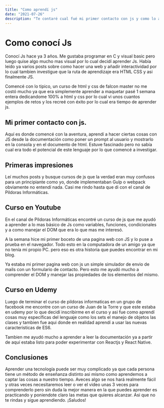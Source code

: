 ```yaml
---
title: "Como aprendí js"
date: "2021-07-26"
description: "Te contaré cual fué mi primer contacto con js y como lo aprendi."
---
```


# Como conocí Js

Conocí Js hace ya 3 años. Me gustaba programar en C y visual basic pero luego quise algo mucho mas visual por lo cual decidí aprender Js. Había leido ya varios posts sobre como hacer una web y añadir interactividad por lo cual tambien investigue que la ruta de aprendizaje era HTML CSS y asi finalmente JS.

Comencé con lo tipico, un curso de html y css de falcon master no me costó mucho ya que era simplemente aprender a maquetar pasé 1 semana entera dedicandome 100% a html y css por lo cual vi unos cuantos ejemplos de retos y los recreé con éxito por lo cual era tiempo de aprender js.

## Mi primer contacto con js.

Aquí es donde comencé con la aventura, aprendí a hacer ciertas cosas con JS desde la documentación como poner un prompt al usuario y mostrarlo en la consola y en el documento de html. Estuve fascinado pero no sabía cual era todo el potencial de este lenguaje por lo que comencé a investigar.

## Primeras impresiones

Leí muchos posts y busque cursos de js que la verdad eran muy confusos para un principiante como yo, donde implementaban Gulp o webpack obviamente no entendí nada. Casi me rindo hasta que di con el canal de Pildoras Informáticas.

## Curso en Youtube

En el canal de Pildoras Informáticas encontré un curso de js que me ayudó a aprender a lo mas básico de Js como variables, funciones, condicionales y a como manejar el DOM que era lo que mas me interesó.

A la semana hice mi primer boceto de una pagina web con JS y lo puse a prueba en el navegador. Todo esto en la computadora de un amigo ya que no tenía mi propio PC. pero eso es otra historia que puedes encontrar en mi blog.

Ya estaba mi primer pagina web con js un simple simulador de envio de mails con un formulario de contacto. Pero esto me ayudó mucho a comprender el DOM y manejar las propiedades de los elementos del mismo.

## Curso en Udemy

Luego de terminar el curso de pildoras informaticas en un grupo de facebook me encontre con un curso de Juan de la Torre y que este estaba en udemy por lo que decidí inscribirme en el curso y asi fue como aprendí cosas muy específicas del lenguaje como los sets el manejo de objetos las clases y tambien fue aqui donde en realidad aprendí a usar las nuevas caracteristicas de ES6.

Tambien me ayudó mucho a aprender a leer la documentación ya a partir de aquí estaba listo para poder experimentar con Reactjs y React Native.

## Conclusiones

Aprender una tecnología puede ser muy complicado ya que cada persona tiene un método de enseñanza distinto asi mismo como aprendemos a captar las cosas a nuestro tiempo. Aveces algo se nos hará realmente fácil y otras veces necesitaremos leer o ver el video unas 3 veces para comprenderlo pero sin duda la mejor manera en la que puedes aprender es practicando y poniendote claro las metas que quieres alcanzar. Asi que no te rindas y sigue aprendiendo. ¡Saludos!

